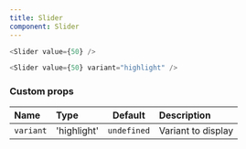 ```yaml
---
title: Slider
component: Slider
---
```


```js live=true
<Slider value={50} />
```

```js live=true
<Slider value={50} variant="highlight" />
```

### Custom props

| Name      | Type        |   Default   | Description        |
| :-------- | :---------- | :---------: | :----------------- |
| `variant` | 'highlight' | `undefined` | Variant to display |
